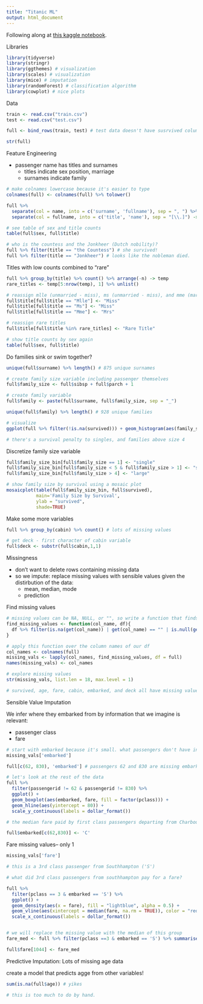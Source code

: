 ```yaml
---
title: "Titanic ML"
output: html_document
---
```


Following along at [this kaggle notebook]("https://www.kaggle.com/mrisdal/exploring-survival-on-the-titanic/notebook").


Libraries
```r
library(tidyverse)
library(stringr)
library(ggthemes) # visualization
library(scales) # visualization
library(mice) # imputation
library(randomForest) # classification algorithm
library(cowplot) # nice plots
```


Data
```r
train <- read.csv("train.csv")
test <- read.csv("test.csv")

full <- bind_rows(train, test) # test data doesn't have susrvived column

str(full)
```


Feature Engineering  

* passenger name has titles and surnames  
    + titles indicate sex position, marriage  
    + surnames indicate family  
    
```r
# make colnames lowercase because it's easier to type
colnames(full) <- colnames(full) %>% tolower()

full %>% 
  separate(col = name, into = c('surname', 'fullname'), sep = ", ") %>% 
  separate(col = fullname, into = c('title', 'name'), sep = "[\\.]") -> full

# see table of sex and title counts
table(full$sex, full$title)

# who is the countess and the Jonkheer (Dutch nobility)?
full %>% filter(title == "the Countess") # she survived!
full %>% filter(title == "Jonkheer") # looks like the nobleman died.

```

Titles with low counts combined to "rare"
```r
full %>% group_by(title) %>% count() %>% arrange(-n) -> temp
rare_titles <- temp[5:nrow(temp), 1] %>% unlist()

# reassign mlle (unmarried - miss), ms (unmarried - miss), and mme (married - mrs) 
full$title[full$title == "Mlle"] <- "Miss"
full$title[full$title == "Ms"] <- "Miss"
full$title[full$title == "Mme"] <- "Mrs"

# reassign rare titles
full$title[full$title %in% rare_titles] <- "Rare Title"

# show title counts by sex again
table(full$sex, full$title)

```


Do families sink or swim together?
```r
unique(full$surname) %>% length() # 875 unique surnames 

# create family size variable including passenger themselves
full$family_size <- full$sibsp + full$parch + 1

# create family variable 
full$family <- paste(full$surname, full$family_size, sep = "_")

unique(full$family) %>% length() # 928 unique families

# visualize
ggplot(full %>% filter(!is.na(survived))) + geom_histogram(aes(family_size, fill = factor(survived)), position = "dodge") + scale_x_continuous(breaks = c(1:max(full$family_size)))

# there's a survival penalty to singles, and families above size 4
```


Discretize family size variable
```r
full$family_size_bin[full$family_size == 1] <- "single"
full$family_size_bin[full$family_size < 5 & full$family_size > 1] <- "small"
full$family_size_bin[full$family_size > 4] <- "large"

# show family size by survival using a mosaic plot
mosaicplot(table(full$family_size_bin, full$survived), 
           main='Family Size by Survival',
           ylab = "survived",
           shade=TRUE)
```


Make some more variables
```r
full %>% group_by(cabin) %>% count() # lots of missing values

# get deck - first character of cabin variable
full$deck <- substr(full$cabin,1,1)

```


Missingness  

* don't want to delete rows containing missing data  
* so we impute: replace missing values with sensible values given the distirbution of the data:  
    + mean, median, mode
    + prediction  

Find missing values
```r
# missing values can be NA, NULL, or "", so write a function that finds missing values
find_missing_values <- function(col_name, df){
  df %>% filter(is.na(get(col_name)) | get(col_name) == "" | is.null(get(col_name)))
}

# apply this function over the column names of our df
col_names <- colnames(full)
missing_vals <- lapply(col_names, find_missing_values, df = full)
names(missing_vals) <- col_names

# explore missing values
str(missing_vals, list.len = 18, max.level = 1)

# survived, age, fare, cabin, embarked, and deck all have missing values. survived is expected, as this reflects our test data
```


Sensible Value Imputation 

We infer where they embarked from by information that we imagine is relevant:  
 
* passenger class  
* fare  
```r
# start with embarked because it's small. what passengers don't have info?
missing_vals['embarked'] 

full[c(62, 830), 'embarked'] # passengers 62 and 830 are missing embarked info

# let's look at the rest of the data
full %>% 
  filter(passengerid != 62 & passengerid != 830) %>% 
  ggplot() +
  geom_boxplot(aes(embarked, fare, fill = factor(pclass))) +
  geom_hline(aes(yintercept = 80)) +
  scale_y_continuous(labels = dollar_format())

# the median fare paid by first class passengers departing from Charbourg (C) coincides with the $80 paid by our passengers without embarkment info. Let's replace those "" values with "C"

full$embarked[c(62,830)] <- 'C'

```


Fare missing values-- only 1
```r
missing_vals['fare'] 

# this is a 3rd class passenger from Southhampton ('S')

# what did 3rd class passengers from southhampton pay for a fare?

full %>% 
  filter(pclass == 3 & embarked == 'S') %>% 
  ggplot() +
  geom_density(aes(x = fare), fill = "lightblue", alpha = 0.5) + 
  geom_vline(aes(xintercept = median(fare, na.rm = TRUE)), color = "red", linetype = "dashed", lwd = 1) +
  scale_x_continuous(labels = dollar_format())


# we will replace the missing value with the median of this group
fare_med <- full %>% filter(pclass ==3 & embarked == 'S') %>% summarise(median = median(fare, na.rm = TRUE)) # $8.05

full$fare[1044] <- fare_med
```


Predictive Imputation: Lots of missing age data  

create a model that predicts agge from other variables!  
```r
sum(is.na(full$age)) # yikes

# this is too much to do by hand.





```






    
    